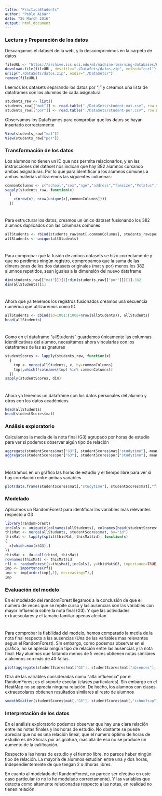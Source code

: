 ```yaml
---
title: "PracticaStudents"
author: "Pablo Aibar"
date: "26 March 2016"
output: html_document
---
```


### Lectura y Preparación de los datos

Descargamos el dataset de la web, y lo descomprimimos en la carpeta de datos
```r
fileURL <- "https://archive.ics.uci.edu/ml/machine-learning-databases/00320/student.zip"
download.file(fileURL, destfile="./DataSets/datos.zip", method="curl")
unzip("./DataSets/datos.zip", exdir="./DataSets/")
remove(fileURL)
```

Leemos los datasets separando los datos por ";" y creamos una lista de dataframes con los alumnos de cada asignatura
```r
students_raw <- list()
students_raw[["mat"]] <- read.table("./DataSets/student-mat.csv", row.names = NULL, sep = ";", header=TRUE)
students_raw[["por"]] <- read.table("./DataSets/student-por.csv", row.names = NULL, sep = ";", header=TRUE)
```

Observamos los DataFrames para comprobar que los datos se hayan insertado correctamente
```r
View(students_raw["mat"])
View(students_raw["por"])
```

### Transformación de los datos

Los alumnos no tienen un ID que nos permita relacionarlos, y en las instrucciones del dataset nos indican que hay 382 alumnos cursando ambas asignaturas. Por lo que para identificar a los alumnos comunes a ambas materias utilizaremos las siguientes columnas:
```r
commonColumns <- c("school","sex","age","address","famsize","Pstatus","Medu","Fedu","Mjob","Fjob","reason","nursery","internet")
sapply(students_raw, function(x) 
  {
    c(nrow(x), nrow(unique(x[,commonColumns])))
  })
```
#
Para estructurar los datos, creamos un único dataset fusionando los 382 alumnos duplicados con las columnas comunes
```r
allStudents <- rbind(students_raw$mat[,commonColumns], students_raw$por[, commonColumns])
allStudents <- unique(allStudents)
```
#
Para comprobar que la fusión de ambos datasets se hizo correctamente y que no perdimos ningún registro, comprobamos que la suma de las dimensiones de los dos datasets originales (mat y por) menos los 382 alumnos repetidos, sean iguales a la dimensión del nuevo dataframe
```r
dim(students_raw[["mat"]])[1]+dim(students_raw[["por"]])[1]-382
dim(allStudents)[1]
```
#
Ahora que ya tenemos los registros fusionados creamos una secuencia numérica que utilizaremos como ID.
```r
allStudents <- cbind(id=1001:(1000+nrow(allStudents)), allStudents)
head(allStudents)
```
#
Como en el dataframe "allStudents" guardamos únicamente las columnas identificativas del alumno, necesitamos ahora vincularlas con los dataframes de las asignaturas
```r
studentScores <- lapply(students_raw, function(x) 
  {
    tmp <- merge(allStudents, x, by=commonColumns)
    tmp[,which(!colnames(tmp) %in% commonColumns)]
  }) 
sapply(studentScores, dim)
```
#
Ahora ya tenemos un dataframe con los datos personales del alumno y otros con los datos académicos
```r
head(allStudents)
head(studentScores$mat)
```


### Análisis exploratorio
Calculamos la media de la nota final (G3) agrupado por horas de estudio para ver si podemos observar algún tipo de relación
```r
aggregate(studentScores$mat["G3"], studentScores$mat["studytime"], mean)
aggregate(studentScores$por["G3"], studentScores$por["studytime"], mean)
```
#
Mostramos en un gráfico las horas de estudio y el tiempo libre para ver si hay correlación entre ambas variables
```r
plot(data.frame(studentScores$mat[,"studytime"], studentScores$mat[,"freetime"]), col="#60006008", pch=16)
```



### Modelado

Aplicamos un RandomForest para identificar las variables mas relevantes respecto a G3
```r
library(randomForest)
incCols <- unique(c(colnames(allStudents), colnames(head(studentScores$mat)[,2:18])))[-1]
thisMat <- merge(allStudents, studentScores$mat, by="id")
thisMat <- lapply(split(thisMat, thisMat$id), function(x)
{
  x[which.max(x$G3),]
})
thisMat <- do.call(rbind, thisMat)
rownames(thisMat) <- thisMat$id
rf1 <- randomForest(x=thisMat[,incCols], y=thisMat$G3, importance=TRUE, ntree=1000, proximity=TRUE)
imp <- importance(rf1)
imp <- imp[order(imp[,1], decreasing=T),]
imp
```


### Evaluación del modelo
En el modelado del randomForest llegamos a la conclusión de que el número de veces que se repite curso y las ausencias son las variables con mayor influencia sobre la nota final (G3). Y que las actividades extraescolares y el tamaño familiar apenas afectan.

#

Para comprobar la fiabilidad del modelo, hemos comparado la media de la nota final respecto a las ausencias (Una de las variables mas relevantes segun el RandomForest).
Sin embargo, como podemos observar en el gráfico, no se aprecia ningún tipo de relación entre las ausencias y la nota final. Hay alumnos que faltando menos de 5 veces obtienen notas similares a alumnos con más de 40 faltas.
```r
plot(aggregate(studentScores$mat["G3"], studentScores$mat["absences"], mean))
```

Otra de las variables consideradas como "alta influencia" por el RandomForest es el soporte escolar (clases particulares). Sin embargo en el HeatMap no se aprecia ninguna relación. De hecho, los alumnos con clases extraescolares obtienen resultados similares al resto de alumnos
```r
smoothScatter(studentScores$mat[,"G3"], studentScores$mat[,"schoolsup"])
```


### Interpretación de los datos
En el análisis exploratorio podemos observar que hay una clara relación entre las notas finales y las horas de estudio. No obstante se puede apreciar que no es una relación lineal, que el numero óptimo de horas de estudio es de 3horas por asignatura, mas allá de eso no se produce un aumento de la calificación.

Respecto a las horas de estudio y el tiempo libre, no parece haber ningún tipo de relación. La mayoría de alumnos estudian entre una y dos horas, independientemente de que tengan 2 o 4horas libres. 

En cuanto al modelado del RandomForest, no parece ser efectivo en este caso particular (o no lo he modelado correctamente). Y las variables que detecta como altamente relacionadas respecto a las notas, en realidad no tienen relación.






